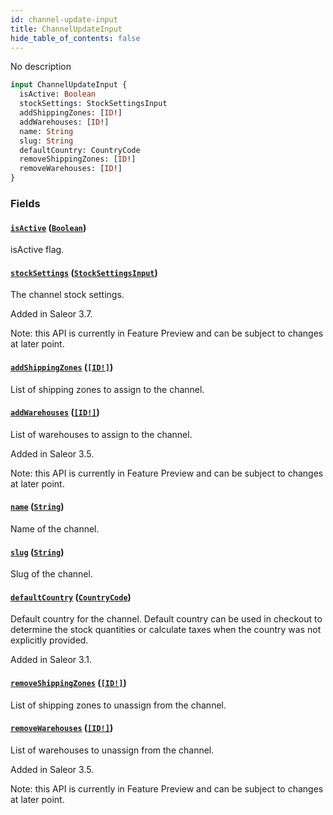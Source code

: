 ```yaml
---
id: channel-update-input
title: ChannelUpdateInput
hide_table_of_contents: false
---
```


No description

```graphql
input ChannelUpdateInput {
  isActive: Boolean
  stockSettings: StockSettingsInput
  addShippingZones: [ID!]
  addWarehouses: [ID!]
  name: String
  slug: String
  defaultCountry: CountryCode
  removeShippingZones: [ID!]
  removeWarehouses: [ID!]
}
```

### Fields

#### [`isActive`](#) ([`Boolean`](../../../developer/api-reference/scalars/boolean))

isActive flag.

#### [`stockSettings`](#) ([`StockSettingsInput`](../../../developer/api-reference/inputs/stock-settings-input))

The channel stock settings.

Added in Saleor 3.7.

Note: this API is currently in Feature Preview and can be subject to changes at later point.

#### [`addShippingZones`](#) ([`[ID!]`](../../../developer/api-reference/scalars/id))

List of shipping zones to assign to the channel.

#### [`addWarehouses`](#) ([`[ID!]`](../../../developer/api-reference/scalars/id))

List of warehouses to assign to the channel.

Added in Saleor 3.5.

Note: this API is currently in Feature Preview and can be subject to changes at later point.

#### [`name`](#) ([`String`](../../../developer/api-reference/scalars/string))

Name of the channel.

#### [`slug`](#) ([`String`](../../../developer/api-reference/scalars/string))

Slug of the channel.

#### [`defaultCountry`](#) ([`CountryCode`](../../../developer/api-reference/enums/country-code))

Default country for the channel. Default country can be used in checkout to determine the stock quantities or calculate taxes when the country was not explicitly provided.

Added in Saleor 3.1.

#### [`removeShippingZones`](#) ([`[ID!]`](../../../developer/api-reference/scalars/id))

List of shipping zones to unassign from the channel.

#### [`removeWarehouses`](#) ([`[ID!]`](../../../developer/api-reference/scalars/id))

List of warehouses to unassign from the channel.

Added in Saleor 3.5.

Note: this API is currently in Feature Preview and can be subject to changes at later point.
